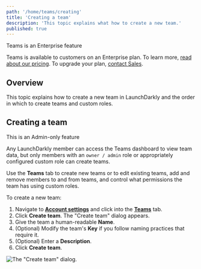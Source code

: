 ```yaml
---
path: '/home/teams/creating'
title: 'Creating a team'
description: 'This topic explains what how to create a new team.'
published: true
---
```


<Callout intent="primary">
  <CalloutTitle>Teams is an Enterprise feature</CalloutTitle>
  <CalloutDescription>

Teams is available to customers on an Enterprise plan. To learn more, [read about our pricing](https://launchdarkly.com/pricing/). To upgrade your plan, [contact Sales](https://launchdarkly.com/contact-sales/).

  </CalloutDescription>
</Callout>

## Overview

This topic explains how to create a new team in LaunchDarkly and the order in which to create teams and custom roles.

## Creating a team

<Callout intent="info">
<CalloutTitle>This is an Admin-only feature</CalloutTitle>
<CalloutDescription>

Any LaunchDarkly member can access the Teams dashboard to view team data, but only members with an `owner / admin` role or appropriately configured custom role can create teams.

  </CalloutDescription>
</Callout>

Use the **Teams** tab to create new teams or to edit existing teams, add and remove members to and from teams, and control what permissions the team has using custom roles.

To create a new team:

1. Navigate to [**Account settings**](https://app.launchdarkly.com/settings) and click into the [**Teams**](https://app.launchdarkly.com/settings/teams) tab.
2. Click **Create team**. The "Create team" dialog appears.
3. Give the team a human-readable **Name**.
4. (Optional) Modify the team's **Key** if you follow naming practices that require it.
5. (Optional) Enter a **Description**.
6. Click **Create team**.

![The "Create team" dialog.](teams-create.png)
